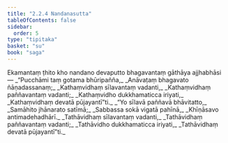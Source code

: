 ```yaml
---
title: "2.2.4 Nandanasutta"
tableOfContents: false
sidebar:
  order: 5
type: "tipitaka"
basket: "su"
book: "saga"
---
```



<DynamicBreadcrumb />

<Division number="95" book="saga">

<Paragraph number="438" book="saga">
Ekamantaṃ ṭhito kho nandano devaputto bhagavantaṃ gāthāya ajjhabhāsi—
</Paragraph>

<Paragraph number="439" type="verses" book="saga">
_“Pucchāmi taṃ gotama bhūripañña,_  
_Anāvaṭaṃ bhagavato ñāṇadassanaṃ;_  
_Kathaṃvidhaṃ sīlavantaṃ vadanti,_  
_Kathaṃvidhaṃ paññavantaṃ vadanti;_  
_Kathaṃvidho dukkhamaticca iriyati,_  
_Kathaṃvidhaṃ devatā pūjayantī”ti._  

</Paragraph>

<Paragraph number="440" type="verses" book="saga">
_“Yo sīlavā paññavā bhāvitatto,_  
_Samāhito jhānarato satīmā;_  
_Sabbassa sokā vigatā pahīnā,_  
_Khīṇāsavo antimadehadhārī._  

</Paragraph>

<Paragraph number="441" type="verses" book="saga">
_Tathāvidhaṃ sīlavantaṃ vadanti,_  
_Tathāvidhaṃ paññavantaṃ vadanti;_  
_Tathāvidho dukkhamaticca iriyati,_  
_Tathāvidhaṃ devatā pūjayantī”ti._
</Paragraph>
</Division>
